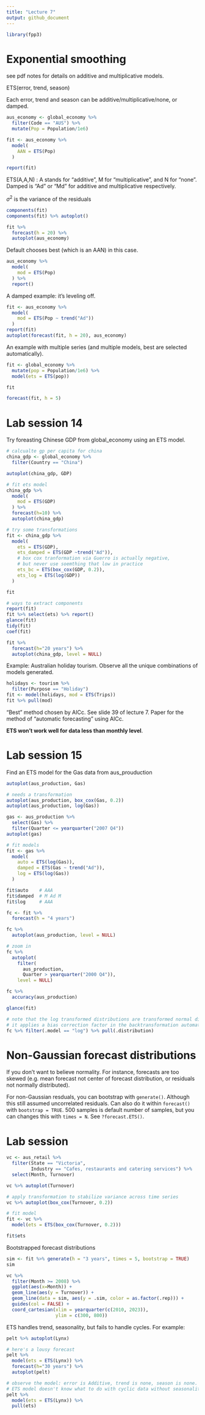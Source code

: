 ```yaml
---
title: "Lecture 7"
output: github_document
---
```


```r
library(fpp3)
```

# Exponential smoothing

see pdf notes for details on additive and multiplicative models.

ETS(error, trend, season)

Each error, trend and season can be additive/multiplicative/none, or damped.

```r
aus_economy <- global_economy %>% 
  filter(Code == "AUS") %>% 
  mutate(Pop = Population/1e6)

fit <- aus_economy %>% 
  model(
    AAN = ETS(Pop)
  )

report(fit)
```

ETS(A,A,N) : A stands for "additive", M for "multiplicative", and N for "none". Damped is "Ad" or "Md" for additive and multiplicative respectively. 

$\sigma^2$ is the variance of the residuals

```r
components(fit)
components(fit) %>% autoplot()
```

```r
fit %>% 
  forecast(h = 20) %>% 
  autoplot(aus_economy)
```

Default chooses best (which is an AAN) in this case.
```r
aus_economy %>% 
  model(
    mod = ETS(Pop)
  ) %>% 
  report()
```

A damped example: it's leveling off. 
```r
fit <- aus_economy %>% 
  model(
    mod = ETS(Pop ~ trend("Ad"))
  ) 
report(fit)
autoplot(forecast(fit, h = 20), aus_economy)
```

An example with multiple series (and multiple models, best are selected automatically).
```r
fit <- global_economy %>% 
  mutate(pop = Population/1e6) %>% 
  model(ets = ETS(pop))

fit  

forecast(fit, h = 5)
```

# Lab session 14

Try foreasting Chinese GDP from global_economy using an ETS model.

```r
# calcualte gp per capita for china
china_gdp <- global_economy %>% 
  filter(Country == "China") 

autoplot(china_gdp, GDP)

# fit ets model
china_gdp %>% 
  model(
    mod = ETS(GDP)
  ) %>% 
  forecast(h=10) %>% 
  autoplot(china_gdp)

# try some transformations
fit <- china_gdp %>% 
  model(
    ets = ETS(GDP),
    ets_damped = ETS(GDP ~trend("Ad")),
    # box cox tranformation via Guerro is actually negative, 
    # but never use soemthing that low in practice
    ets_bc = ETS(box_cox(GDP, 0.2)),
    ets_log = ETS(log(GDP))
  ) 

fit  

# ways to extract components
report(fit)
fit %>% select(ets) %>% report()
glance(fit)
tidy(fit)
coef(fit)

fit %>% 
  forecast(h="20 years") %>% 
  autoplot(china_gdp, level = NULL)
```

Example: Australian holiday tourism. Observe all the unique combinations of models generated. 
```r
holidays <- tourism %>% 
  filter(Purpose == "Holiday")
fit <- model(holidays, mod = ETS(Trips))
fit %>% pull(mod)
```

"Best" method chosen by AICc. See slide 39 of lecture 7. Paper for the method of "automatic forecasting" using AICc.

**ETS won't work well for data less than monthly level**. 


# Lab session 15

Find an ETS model for the Gas data from aus_prouduction

```r
autoplot(aus_production, Gas)

# needs a transformation
autoplot(aus_production, box_cox(Gas, 0.2))
autoplot(aus_production, log(Gas))

gas <- aus_production %>% 
  select(Gas) %>% 
  filter(Quarter <= yearquarter("2007 Q4")) 
autoplot(gas)

# fit models
fit <- gas %>% 
  model(
    auto = ETS(log(Gas)),
    damped = ETS(Gas ~ trend("Ad")),
    log = ETS(log(Gas))
  )

fit$auto    # AAA
fit$damped  # M Ad M
fit$log     # AAA

fc <- fit %>% 
  forecast(h = "4 years")

fc %>% 
  autoplot(aus_production, level = NULL)

# zoom in
fc %>% 
  autoplot(
    filter(
      aus_production, 
      Quarter > yearquarter("2000 Q4")),
    level = NULL)

fc %>% 
  accuracy(aus_production)

glance(fit)
```

```r
# note that the log transformed distributions are transformed normal distributions.
# it applies a bias correction factor in the backtransformation automatically. =)
fc %>% filter(.model == "log") %>% pull(.distribution)
```


# Non-Gaussian forecast distributions

If you don't want to believe normality. For instance, forecasts are too skewed (e.g. mean forecast not center of forecast distribution, or residuals not normally distributed).

For non-Gaussian resduals, you can bootstrap with `generate()`. Although this still assumed uncorrelated residuals. Can also do it within `forecast()` with `bootstrap = TRUE`. 500 samples is default number of samples, but you can changes this with `times = N`. See `?forecast.ETS()`.


# Lab session 

```r
vc <- aus_retail %>% 
  filter(State == "Victoria",
         Industry == "Cafes, restaurants and catering services") %>% 
  select(Month, Turnover)

vc %>% autoplot(Turnover)

# apply transformation to stabilize variance across time series
vc %>% autoplot(box_cox(Turnover, 0.2))

# fit model
fit <- vc %>% 
  model(ets = ETS(box_cox(Turnover, 0.2)))

fit$ets 
```

Bootstrapped forecast distributions
```r
sim <- fit %>% generate(h = "3 years", times = 5, bootstrap = TRUE)
sim

vc %>% 
  filter(Month >= 2008) %>% 
  ggplot(aes(x=Month)) + 
  geom_line(aes(y = Turnover)) +
  geom_line(data = sim, aes(y = .sim, color = as.factor(.rep))) +
  guides(col = FALSE) +
  coord_cartesian(xlim = yearquarter(c(2010, 2023)),
                  ylim = c(300, 800))
```



ETS handles trend, seasonality, but fails to handle cycles. For example:
```r
pelt %>% autoplot(Lynx)

# here's a lousy forecast
pelt %>% 
  model(ets = ETS(Lynx)) %>% 
  forecast(h="30 years") %>% 
  autoplot(pelt)

# observe the model: error is Additive, trend is none, season is none. 
# ETS model doesn't know what to do with cyclic data without seasonality!
pelt %>% 
  model(ets = ETS(Lynx)) %>% 
  pull(ets)
```

